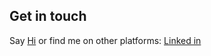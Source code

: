 ## Get in touch

Say [Hi]() or find me on other platforms: [Linked in](https://in.linkedin.com/in/mohammed-jasbeer) 
